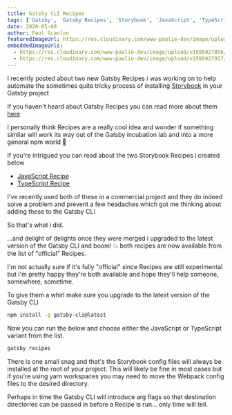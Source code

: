 ```yaml
---
title: Gatsby CLI Recipes
tags: ['Gatsby', 'Gatsby Recipes', 'Storybook', 'JavaScript', 'TypeScript']
date: 2020-05-08
author: Paul Scanlon
featuredImageUrl: https://res.cloudinary.com/www-paulie-dev/image/upload/v1595915610/paulie.dev/2020/05/gatsby-cli-recipes_zxwzkd.jpg
embeddedImageUrls:
  - https://res.cloudinary.com/www-paulie-dev/image/upload/v1595927856/paulie.dev/2020/05/gatsby-cli-recipes-js_sn3uuv.jpg
  - https://res.cloudinary.com/www-paulie-dev/image/upload/v1595927917/paulie.dev/2020/05/gatsby-cli-recipes-ts_nrgdck.jpg
---
```


I recently posted about two new Gatsby Recipes i was working on to help automate the sometimes quite tricky process of
installing [Storybook](https://storybook.js.org/) in your Gatsby project

If you haven't heard about Gatsby Recipes you can read more about them
[here](https://www.gatsbyjs.org/blog/2020-04-15-announcing-gatsby-recipes/)

I personally think Recipes are a really cool idea and wonder if something similar will work its way out of the Gatsby
incubation lab and into a more general npm world 🤔

If you're intrigued you can read about the two Storybook Recipes i created below

- [JavaScript Recipe](/posts/2020/04/gatsby-recipe-storybook-js/)
- [TypeScript Recipe](/posts/2020/05/gatsby-recipe-storybook-ts/)

I've recently used both of these in a commercial project and they do indeed solve a problem and prevent a few headaches
which got me thinking about adding these to the Gatsby CLI

So that's what i did.

<GatsbyImage alt=" " image={props.embedded.image1} />

<GatsbyImage alt=" " image={props.embedded.image2} />

...and delight of delights once they were merged i upgraded to the latest version of the Gatsby CLI and boom! 💥 both
recipes are now available from the list of "official" Recipes.

I'm not actually sure if it's fully "official" since Recipes are still experimental but i'm pretty happy they're both
available and hope they'll help someone, somewhere, sometime.

To give them a whirl make sure you upgrade to the latest version of the Gatsby CLI

```sh
npm install -g gatsby-cli@latest
```

Now you can run the below and choose either the JavaScript or TypeScript variant from the list.

```sh
gatsby recipes
```

There is one small snag and that's the Storybook config files will always be installed at the root of your project. This
will likely be fine in most cases but if you're using yarn workspaces you may need to move the Webpack config files to
the desired directory.

Perhaps in time the Gatsby CLI will introduce arg flags so that destination directories can be passed in before a Recipe
is run... only time will tell.
